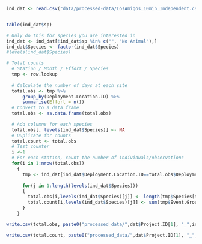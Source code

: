 ```r
ind_dat <- read.csv("data/processed-data/LosAmigos_10min_Independent.csv", header=T)


table(ind_dat$sp)

# Only do this for species you are interested in
ind_dat <- ind_dat[!ind_dat$sp %in% c("", "No Animal"),]
ind_dat$Species <- factor(ind_dat$Species)
#levels(ind_dat$Species)
```

```r
# Total counts
  # Station / Month / Effort / Species      
  tmp <- row.lookup
  
  # Calculate the number of days at each site  
  total.obs <- tmp %>% 
      group_by(Deployment.Location.ID) %>%
      summarise(Effort = n())
  # Convert to a data frame
  total.obs <- as.data.frame(total.obs)
  
  # Add columns for each species  
  total.obs[, levels(ind_dat$Species)] <- NA
  # Duplicate for counts
  total.count <- total.obs
  # Test counter
  i <-1
  # For each station, count the number of individuals/observations
  for(i in 1:nrow(total.obs))
    {
      tmp <- ind_dat[ind_dat$Deployment.Location.ID==total.obs$Deployment.Location.ID[i],]
      
      for(j in 1:length(levels(ind_dat$Species)))
      {
        total.obs[i,levels(ind_dat$Species)[j]] <- length(tmp$Species[tmp$Species==levels(ind_dat$Species)[j]])
        total.count[i,levels(ind_dat$Species)[j]] <- sum(tmp$Event.Groupsize[tmp$Species==levels(ind_dat$Species)[j]])
      }
    }

write.csv(total.obs, paste0("processed_data/",dat$Project.ID[1], "_",independent ,"min_Independent_total_observations.csv"), row.names = F) 

write.csv(total.count, paste0("processed_data/",dat$Project.ID[1], "_",independent ,"min_Independent_total_counts.csv"), row.names = F) 

```
